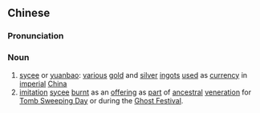 {{also|元宝}}
==Chinese==
{{zh-forms|s=元宝}}
{{wikipedia|lang=zh}}

===Pronunciation===
{{zh-pron
|m=yuánbǎo
|c=jyun4 bou2
|h=pfs=ngièn-pó
|mn=goân-pó
|cat=n
}}

===Noun===
{{zh-noun}}

# [[sycee]] or [[yuanbao]]: [[various]] [[gold]] and [[silver]] [[ingot]]s [[use]]d as [[currency]] in [[imperial]] [[China]]
# [[imitation]] [[sycee]] [[burnt]] as an [[offer]]ing as [[part]] of [[ancestral]] [[veneration]] for [[Tomb Sweeping Day]] or during the [[Ghost Festival]].
